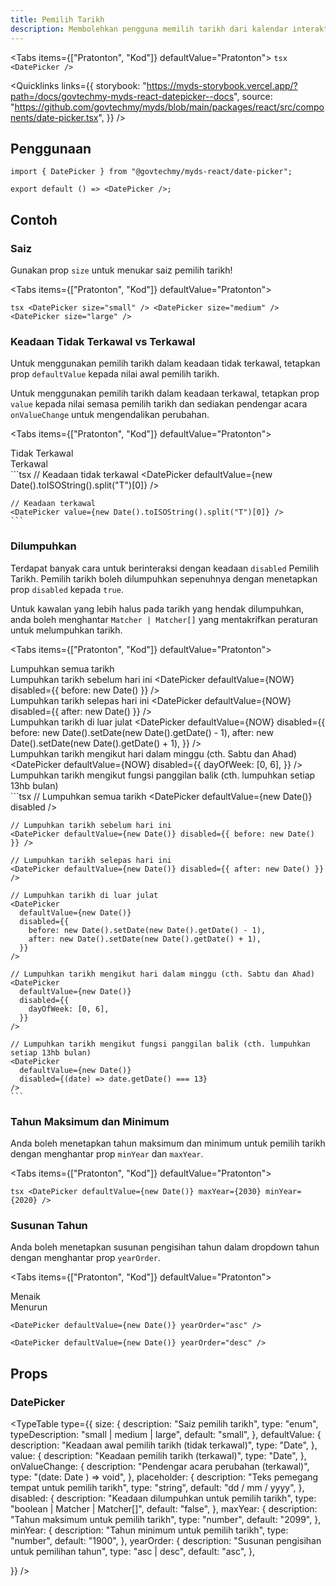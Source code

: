 ```yaml
---
title: Pemilih Tarikh
description: Membolehkan pengguna memilih tarikh dari kalendar interaktif.
---
```




<Tabs items={["Pratonton", "Kod"]} defaultValue="Pratonton">
  <Tab value="Pratonton" className="not-prose flex justify-center">
    <DatePicker />
  </Tab>
  <Tab value="Kod">
    ```tsx
    <DatePicker />
    ```
  </Tab>
</Tabs>

<Quicklinks
  links={{
    storybook:
      "https://myds-storybook.vercel.app/?path=/docs/govtechmy-myds-react-datepicker--docs",
    source:
      "https://github.com/govtechmy/myds/blob/main/packages/react/src/components/date-picker.tsx",
  }}
/>

## Penggunaan

```tsx copy
import { DatePicker } from "@govtechmy/myds-react/date-picker";
```

```tsx copy
export default () => <DatePicker />;
```

## Contoh

### Saiz

Gunakan prop `size` untuk menukar saiz pemilih tarikh!

<Tabs items={["Pratonton", "Kod"]} defaultValue="Pratonton">
  <Tab value="Pratonton">
    <div className="not-prose flex flex-col items-center gap-3">
      <DatePicker size="small" />
      <DatePicker size="medium" />
      <DatePicker size="large" />
    </div>
  </Tab>
  <Tab value="Kod">
    ```tsx
    <DatePicker size="small" />
    <DatePicker size="medium" />
    <DatePicker size="large" />
    ```
  </Tab>
</Tabs>

### Keadaan Tidak Terkawal vs Terkawal

Untuk menggunakan pemilih tarikh dalam keadaan tidak terkawal, tetapkan prop `defaultValue` kepada nilai awal pemilih tarikh.

Untuk menggunakan pemilih tarikh dalam keadaan terkawal, tetapkan prop `value` kepada nilai semasa pemilih tarikh dan sediakan pendengar acara `onValueChange` untuk mengendalikan perubahan.

<Tabs items={["Pratonton", "Kod"]} defaultValue="Pratonton">
  <Tab value="Pratonton">
    <div className="not-prose flex flex-col gap-3 items-center">
        <div>
            Tidak Terkawal
            <DatePicker defaultValue={NOW} />
        </div>
        <div>
            Terkawal
            <DatePicker value={NOW} />
        </div>
    </div>
  </Tab>
  <Tab value="Kod">
    ```tsx
    // Keadaan tidak terkawal
    <DatePicker defaultValue={new Date().toISOString().split("T")[0]} />

    // Keadaan terkawal
    <DatePicker value={new Date().toISOString().split("T")[0]} />
    ```

  </Tab>
</Tabs>

### Dilumpuhkan

Terdapat banyak cara untuk berinteraksi dengan keadaan `disabled` Pemilih Tarikh. Pemilih tarikh boleh dilumpuhkan sepenuhnya dengan menetapkan prop `disabled` kepada `true`.

Untuk kawalan yang lebih halus pada tarikh yang hendak dilumpuhkan, anda boleh menghantar `Matcher | Matcher[]` yang mentakrifkan peraturan untuk melumpuhkan tarikh.

<Tabs items={["Pratonton", "Kod"]} defaultValue="Pratonton">
  <Tab value="Pratonton">
    <div className="not-prose space-y-2">
      <div className="flex items-center gap-3">
        Lumpuhkan semua tarikh
        <DatePicker defaultValue={NOW} disabled />
      </div>
      <div className="flex items-center gap-3">
        Lumpuhkan tarikh sebelum hari ini
        <DatePicker defaultValue={NOW} disabled={{ before: new Date() }} />
      </div>
      <div className="flex items-center gap-3">
        Lumpuhkan tarikh selepas hari ini
        <DatePicker defaultValue={NOW} disabled={{ after: new Date() }} />
      </div>
      <div className="flex items-center gap-3">
        Lumpuhkan tarikh di luar julat
        <DatePicker
          defaultValue={NOW}
          disabled={{
            before: new Date().setDate(new Date().getDate() - 1),
            after: new Date().setDate(new Date().getDate() + 1),
          }}
        />
      </div>
      <div className="flex items-center gap-3">
        Lumpuhkan tarikh mengikut hari dalam minggu (cth. Sabtu dan Ahad)
        <DatePicker
          defaultValue={NOW}
          disabled={{
            dayOfWeek: [0, 6],
          }}
        />
      </div>
      <div className="flex items-center gap-3">
        Lumpuhkan tarikh mengikut fungsi panggilan balik (cth. lumpuhkan setiap 13hb bulan)
        <CustomDisableDatePicker />
      </div>
    </div>
  </Tab>
  <Tab value="Kod">
    ```tsx
    // Lumpuhkan semua tarikh
    <DatePicker defaultValue={new Date()} disabled />
    
    // Lumpuhkan tarikh sebelum hari ini
    <DatePicker defaultValue={new Date()} disabled={{ before: new Date() }} />

    // Lumpuhkan tarikh selepas hari ini
    <DatePicker defaultValue={new Date()} disabled={{ after: new Date() }} />

    // Lumpuhkan tarikh di luar julat
    <DatePicker
      defaultValue={new Date()}
      disabled={{
        before: new Date().setDate(new Date().getDate() - 1),
        after: new Date().setDate(new Date().getDate() + 1),
      }}
    />

    // Lumpuhkan tarikh mengikut hari dalam minggu (cth. Sabtu dan Ahad)
    <DatePicker
      defaultValue={new Date()}
      disabled={{
        dayOfWeek: [0, 6],
      }}
    />

    // Lumpuhkan tarikh mengikut fungsi panggilan balik (cth. lumpuhkan setiap 13hb bulan)
    <DatePicker
      defaultValue={new Date()}
      disabled={(date) => date.getDate() === 13}
    />
    ```

  </Tab>
</Tabs>

### Tahun Maksimum dan Minimum

Anda boleh menetapkan tahun maksimum dan minimum untuk pemilih tarikh dengan menghantar prop `minYear` dan `maxYear`.

<Tabs items={["Pratonton", "Kod"]} defaultValue="Pratonton">
  <Tab value="Pratonton">
    <div className="not-prose flex justify-center">
      <DatePicker defaultValue={NOW} maxYear={2030} minYear={2020} />
    </div>
  </Tab>
  <Tab value="Kod">
    ```tsx
    <DatePicker defaultValue={new Date()} maxYear={2030} minYear={2020} />
    ```
  </Tab>
</Tabs>

### Susunan Tahun

Anda boleh menetapkan susunan pengisihan tahun dalam dropdown tahun dengan menghantar prop `yearOrder`.

<Tabs items={["Pratonton", "Kod"]} defaultValue="Pratonton">
  <Tab value="Pratonton">
    <div className="not-prose flex justify-center gap-3">
      <div>
        Menaik
        <DatePicker defaultValue={NOW} yearOrder="asc" />
      </div>
      <div>
        Menurun
        <DatePicker defaultValue={NOW} yearOrder="desc" />
      </div>
    </div>
  </Tab>
  <Tab value="Kod">
```tsx
<DatePicker defaultValue={new Date()} yearOrder="asc" />

<DatePicker defaultValue={new Date()} yearOrder="desc" />
```
  </Tab>
</Tabs>

## Props

### DatePicker

<TypeTable
  type={{
    size: {
      description: "Saiz pemilih tarikh",
      type: "enum",
      typeDescription: "small | medium | large",
      default: "small",
    },
    defaultValue: {
      description: "Keadaan awal pemilih tarikh (tidak terkawal)",
      type: "Date",
    },
    value: {
      description: "Keadaan pemilih tarikh (terkawal)",
      type: "Date",
    },
    onValueChange: {
      description: "Pendengar acara perubahan (terkawal)",
      type: "(date: Date ) => void",
    },
    placeholder: {
      description: "Teks pemegang tempat untuk pemilih tarikh",
      type: "string",
      default: "dd / mm / yyyy",
    },
    disabled: {
      description: "Keadaan dilumpuhkan untuk pemilih tarikh",
      type: "boolean | Matcher | Matcher[]",
      default: "false",
    },
    maxYear: {
      description: "Tahun maksimum untuk pemilih tarikh",
      type: "number",
      default: "2099",
    },
    minYear: {
      description: "Tahun minimum untuk pemilih tarikh",
      type: "number",
      default: "1900",
    },
    yearOrder: {
      description: "Susunan pengisihan untuk pemilihan tahun",
      type: "asc | desc",
      default: "asc",
    },

}}
/>
